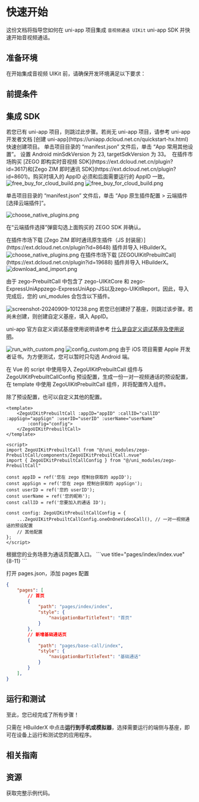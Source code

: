 
# 快速开始

这份文档将指导您如何在 uni-app 项目集成 `音视频通话 UIKit` uni-app SDK 并快速开始音视频通话。

## 准备环境

在开始集成音视频 UIKit 前，请确保开发环境满足以下要求：

<EnviromentRequiremenZh />

## 前提条件

<UIKitCreateAccountAndServicesZh />

## 集成 SDK

<Steps>
<Step title="创建项目">
若您已有 uni-app 项目，则跳过此步骤。若尚无 uni-app 项目，请参考 uni-app 开发者文档 [创建 uni-app](https://uniapp.dcloud.net.cn/quickstart-hx.html) 快速创建项目。
</Step>

<Step title="设置 Android SdkVersion">
单击项目目录的 “manifest.json” 文件后，单击 “App 常用其他设置”。
设置 Android minSdkVersion 为 23, targetSdkVersion 为 33。

<Frame width="100%">
    <img src="https://media-resource.spreading.io/docuo/workspace743/b15828c70dcfacdbb1e91d99a16d0514/97cc39689b.png" alt=""/>
</Frame>
</Step>

<Step title="导入 ZEGO 实时音视频 SDK 和 ZIM 即时通讯 SDK">
在插件市场购买 [ZEGO 即构实时音视频 SDK](https://ext.dcloud.net.cn/plugin?id=3617)和[Zego ZIM 即时通讯 SDK](https://ext.dcloud.net.cn/plugin?id=8601)。购买时填入的 AppID 必须和后面需要运行的 AppID 一致。

<Frame width="100%">
    <img src="https://media-resource.spreading.io/docuo/workspace564/27e54a759d23575969552654cb45bf89/fc005e6051.png" alt="free_buy_for_cloud_build.png"/>
</Frame>

<Frame width="100%">
    <img src="https://media-resource.spreading.io/docuo/workspace743/b15828c70dcfacdbb1e91d99a16d0514/c30b1f1c5a.png" alt="free_buy_for_cloud_build.png"/>
</Frame>

单击项目目录的 “manifest.json” 文件后，单击 “App 原生插件配置 > 云端插件 [选择云端插件]”。

<Frame width="50%">
    <img src="https://media-resource.spreading.io/docuo/workspace743/b15828c70dcfacdbb1e91d99a16d0514/6ef174060a.png" alt="choose_native_plugins.png" />
</Frame>

在“云端插件选择”弹窗勾选上面购买的 ZEGO SDK 并确认。

</Step>

<Step title="导入 Zego ZIM 即时通讯原生插件（JS 封装层）">
在插件市场下载 [Zego ZIM 即时通讯原生插件（JS 封装层）](https://ext.dcloud.net.cn/plugin?id=8648) 插件并导入 HBuilderX。
<Frame width="100%">
    <img src="https://media-resource.spreading.io/docuo/workspace743/b15828c70dcfacdbb1e91d99a16d0514/18428d374c.png" alt="choose_native_plugins.png" />
</Frame>
</Step>

<Step title="导入 ZEGOUIKitPrebuiltCall">
在插件市场下载 [ZEGOUIKitPrebuiltCall](https://ext.dcloud.net.cn/plugin?id=19688) 插件并导入 HBuilderX。

<Frame width="100%">
    <img src="https://media-resource.spreading.io/docuo/workspace564/27e54a759d23575969552654cb45bf89/8fbac5726a.png" alt="download_and_import.png"/>
</Frame>

由于 zego-PrebuiltCall 中包含了 zego-UIKitCore 和 zego-ExpressUniAppzego-ExpressUniApp-JS以及zego-UIKitReport，因此，导入完成后，您的 uni_modules 会包含以下插件。

<Frame height="50%">
    <img src="https://media-resource.spreading.io/docuo/workspace743/b15828c70dcfacdbb1e91d99a16d0514/3c07b30ce4.png" alt="screenshot-20240909-101238.png"/>
</Frame>
</Step>

<Step title="创建自定义基座">
若您已创建好了基座，则跳过该步骤。若尚未创建，则创建自定义基座，填入 AppID。
<Note>

uni-app 官方自定义调试基座使用说明请参考 [什么是自定义调试基座及使用说明](https://uniapp.dcloud.net.cn/tutorial/run/run-app.html#customplayground)。
</Note>

<Frame width="50%">
    <img src="https://media-resource.spreading.io/docuo/workspace564/27e54a759d23575969552654cb45bf89/47d08e1b29.png" alt="run_with_custom.png"/>
</Frame>

<Frame width="80%">
    <img src="https://media-resource.spreading.io/docuo/workspace564/27e54a759d23575969552654cb45bf89/02f56f8dad.png" alt="config_custom.png"/>
</Frame>

<Note title="说明">
由于 iOS 项目需要 Apple 开发者证书。为方便测试，您可以暂时只勾选 Android 端。
</Note>

</Step>

<Step title="在业务页面中导入插件">

在 Vue 的 script 中使用导入 ZegoUIKitPrebuiltCall 组件与 ZegoUIKitPrebuiltCallConfig 预设配置，生成一份一对一视频通话的预设配置，在 template 中使用 ZegoUIKitPrebuiltCall 组件，并将配置传入组件。

<Note title="说明">

除了预设配置，也可以自定义其他的配置。
</Note>

```vue title="pages/base-call/index.vue" 
<template>
    <ZegoUIKitPrebuiltCall :appID="appID" :callID="callID" :appSign="appSign" :userID="userID" :userName="userName"
        :config="config">
    </ZegoUIKitPrebuiltCall>
</template>

<script>
import ZegoUIKitPrebuiltCall from "@/uni_modules/zego-PrebuiltCall/components/ZegoUIKitPrebuiltCall.nvue"
import { ZegoUIKitPrebuiltCallConfig } from "@/uni_modules/zego-PrebuiltCall"

const appID = ref('您在 zego 控制台获取的 appID');
const appSign = ref('您在 zego 控制台获取的 appSign');
const userID = ref('您的 userID');
const userName = ref('您的昵称');
const callID = ref('您要加入的通话 ID');

const config: ZegoUIKitPrebuiltCallConfig = {
    ...ZegoUIKitPrebuiltCallConfig.oneOnOneVideoCall(), // 一对一视频通话的预设配置
    // 其他配置
};
</script>
```

</Step>
<Step title="配置入口与页面路由">
根据您的业务场景为通话页配置入口。
```vue title="pages/index/index.vue" {8-11}
<template>
    <view v-for="item in list" :key="item.name" @click="navigateTo(item.url)">
        {{ item.name }}
    </view>
</template>
<script lang="ts" setup>
const list = [
    {
        name: "基础通话",
        url: "/pages/base-call/index",
    },
]
const navigateTo = (url: string) => {
    uni.navigateTo({
        url
    })
}
</script>
```

打开 pages.json，添加 pages 配置
```json title="pages.json"
{
	"pages": [
        // 首页
		{
		    "path": "pages/index/index",
		    "style": {
		        "navigationBarTitleText": "首页"
		    }
		},
        // 新增基础通话页
		{
		    "path": "pages/base-call/index",
		    "style": {
		        "navigationBarTitleText": "基础通话"
		    }
		}
	],
}
```
</Step>
</Steps>

## 运行和测试

至此，您已经完成了所有步骤！

只需在 HBuilderX 中点击**运行到手机或模拟器**，选择需要运行的端侧与基座，即可在设备上运行和测试您的应用程序。

## 相关指南

<CardGroup cols={2}>
    <Card title="通话设置" href="./Calling%20config/Overview.mdx">
    </Card>
</CardGroup>

## 资源

<CardGroup cols={2}>
    <Card title="示例代码" href="https://github.com/ZEGOCLOUD/zego_uikit_prebuilt_call_uniapp" target="_blank">
    获取完整示例代码。
    </Card>
</CardGroup>